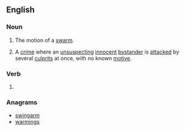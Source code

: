 ==English==

===Noun===
{{en-noun}}

# The motion of a [[swarm]].
# {{lb|en|colloquial|Canada}} A [[crime]] where an [[unsuspecting]] [[innocent]] [[bystander]] is [[attacked]] by several [[culprits]] at once, with no known [[motive]].

===Verb===
{{head|en|present participle}}

# {{present participle of|swarm|lang=en|nocat=1}}

===Anagrams===
* [[swingarm#English|swingarm]]
* [[warmings#English|warmings]]